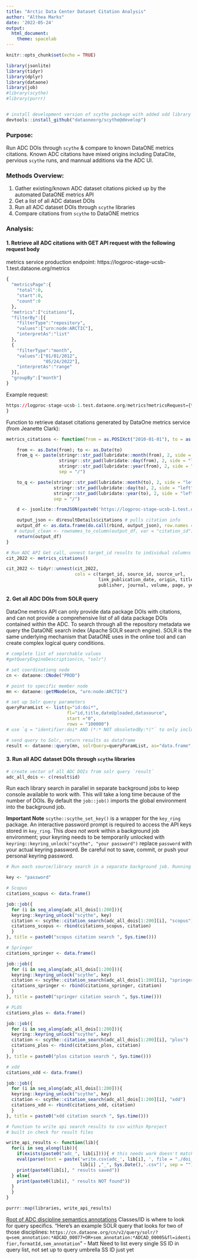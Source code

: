 ```yaml
---
title: "Arctic Data Center Dataset Citation Analysis"
author: "Althea Marks"
date: '2022-05-24'
output: 
  html_document:
    theme: spacelab
---
```



```r
knitr::opts_chunk$set(echo = TRUE)

library(jsonlite)
library(tidyr)
library(dplyr)
library(dataone)
library(job)
#library(scythe)
#library(purrr)


# install development version of scythe package with added xdd library
devtools::install_github("dataoneorg/scythe@develop")
```

### Purpose: 
Run ADC DOIs through `scythe` & compare to known DataONE metrics citations. Known ADC citations have mixed origins including DataCite, pervious `scythe` runs, and mannual additions via the ADC UI. 

### Methods Overview:

1) Gather existing/known ADC dataset citations picked up by the automated DataONE metrics API
2) Get a list of all ADC dataset DOIs
3) Run all ADC dataset DOIs through `scythe` libraries
4) Compare citations from `scythe` to DataONE metrics

### Analysis:

#### 1. Retrieve all ADC citations with GET API request with the following request body

metrics service production endpoint: https://logproc-stage-ucsb-1.test.dataone.org/metrics

```r
{
  "metricsPage":{
    "total":0,
    "start":0,
    "count":0
  },
  "metrics":["citations"],
  "filterBy":[{
    "filterType":"repository",
    "values":["urn:node:ARCTIC"],
    "interpretAs":"list"
  },
  {
    "filterType":"month",
    "values":["01/01/2012",
              "05/24/2022"],
    "interpretAs":"range"
  }],
  "groupBy":["month"]
}
```

Example request:

```r
https://logproc-stage-ucsb-1.test.dataone.org/metrics?metricsRequest={%22metricsPage%22:{%22total%22:0,%22start%22:0,%22count%22:0},%22metrics%22:[%22citations%22],%22filterBy%22:[{%22filterType%22:%22repository%22,%22values%22:[%22urn:node:ARCTIC%22],%22interpretAs%22:%22list%22},{%22filterType%22:%22month%22,%22values%22:[%2201/01/2012%22,%2205/24/2022%22],%22interpretAs%22:%22range%22}],%22groupBy%22:[%22month%22]
}
```

Function to retrieve dataset citations generated by DataOne metrics service (from Jeanette Clark):

```r

metrics_citations <- function(from = as.POSIXct("2010-01-01"), to = as.POSIXct(Sys.Date())){

    from <- as.Date(from); to <- as.Date(to)
    from_q <- paste(stringr::str_pad(lubridate::month(from), 2, side = "left", pad = "0"),
                    stringr::str_pad(lubridate::day(from), 2, side = "left", pad = "0"),
                    stringr::str_pad(lubridate::year(from), 2, side = "left", pad = "0"),
                    sep = "/")

    to_q <- paste(stringr::str_pad(lubridate::month(to), 2, side = "left", pad = "0"),
                  stringr::str_pad(lubridate::day(to), 2, side = "left", pad = "0"),
                  stringr::str_pad(lubridate::year(to), 2, side = "left", pad = "0"),
                  sep = "/")

    d <- jsonlite::fromJSON(paste0('https://logproc-stage-ucsb-1.test.dataone.org/metrics?q={%22metricsPage%22:{%22total%22:0,%22start%22:0,%22count%22:0},%22metrics%22:[%22citations%22],%22filterBy%22:[{%22filterType%22:%22repository%22,%22values%22:[%22urn:node:ARCTIC%22],%22interpretAs%22:%22list%22},{%22filterType%22:%22month%22,%22values%22:[%22', from_q,'%22,%22', to_q, '%22],%22interpretAs%22:%22range%22}],%22groupBy%22:[%22month%22]}'))

    output_json <- d$resultDetails$citations # pulls citation info
    output_df <- as.data.frame(do.call(rbind, output_json), row.names = FALSE) # binds nested cit info into dataframe
   # output_clean <- rownames_to_column(output_df, var = "citation_id") # converts row names to column
    return(output_df)
}
```


```r
# Run ADC API Get call, unnest target_id results to individual columns
cit_2022 <- metrics_citations()

cit_2022 <- tidyr::unnest(cit_2022,
                          cols = c(target_id, source_id, source_url,
                                   link_publication_date, origin, title,
                                   publisher, journal, volume, page, year_of_publishing))

```

#### 2. Get all ADC DOIs from SOLR query

DataOne metrics API can only provide data package DOIs with citations, and can not provide a comprehensive list of all data package DOIs contained within the ADC. To search through all the repository metadata we query the DataONE search index (Apache SOLR search engine). SOLR is the same underlying mechanism that DataONE uses in the online tool and can create complex logical query conditions.

```r
# complete list of searchable values
#getQueryEngineDescription(cn, "solr")

# set coordinationg node
cn <- dataone::CNode("PROD")

# point to specific member node
mn <- dataone::getMNode(cn, "urn:node:ARCTIC")

# set up Solr query parameters
queryParamList <- list(q="id:doi*", 
                       fl="id,title,dateUploaded,datasource",
                       start ="0",
                       rows = "100000")
# use `q = "identifier:doi* AND (*:* NOT obsoletedBy:*)"` to only include current versions of data packages 

# send query to Solr, return results as dataframe
result <- dataone::query(mn, solrQuery=queryParamList, as="data.frame", parse=FALSE)
```

#### 3. Run all ADC dataset DOIs through `scythe` libraries

```r
# create vector of all ADC DOIs from solr query `result`
adc_all_dois <- c(result$id)
```

Run each library search in parallel in separate background jobs to keep console available to work with. This will take a long time because of the number of DOIs. By default the `job::job()` imports the global environment into the background job.

**Important Note** `scythe::scythe_set_key()` is a wrapper for the `key_ring` package. An interactive password prompt is required to access the API keys stored in `key_ring`. This *does not work* within a background job environment; your keyring needs to be temporarily unlocked with `keyring::keyring_unlock("scythe", "your password")` replace `password` with your actual keyring password. Be careful not to save, commit, or push your personal keyring password.

```r

# Run each source/library search in a separate background job. Running a for loop will return incomplete results if API query fails, which is better than loosing all progress because of a single error. 

key <- "password"

# Scopus
citations_scopus <- data.frame()

job::job({
  for (i in seq_along(adc_all_dois[1:200])){
  keyring::keyring_unlock("scythe", key)
  citation <- scythe::citation_search(adc_all_dois[1:200][i], "scopus")
  citations_scopus <- rbind(citations_scopus, citation)
  }
}, title = paste0("scopus citation search ", Sys.time()))

# Springer
citations_springer <- data.frame()

job::job({
  for (i in seq_along(adc_all_dois[1:200])){
  keyring::keyring_unlock("scythe", key)
  citation <- scythe::citation_search(adc_all_dois[1:200][i], "springer")
  citations_springer <- rbind(citations_springer, citation)
  }
}, title = paste0("springer citation search ", Sys.time()))

# PLOS
citations_plos <- data.frame()

job::job({
  for (i in seq_along(adc_all_dois[1:200])){
  keyring::keyring_unlock("scythe", key)
  citation <- scythe::citation_search(adc_all_dois[1:200][i], "plos")
  citations_plos <- rbind(citations_plos, citation)
  }
}, title = paste0("plos citation search ", Sys.time()))

# xdd
citations_xdd <- data.frame()

job::job({
  for (i in seq_along(adc_all_dois[1:200])){
  keyring::keyring_unlock("scythe", key)
  citation <- scythe::citation_search(adc_all_dois[1:200][i], "xdd")
  citations_xdd <- rbind(citations_xdd, citation)
  }
}, title = paste0("xdd citation search ", Sys.time()))


```

```r
# function to write api search results to csv within Rproject
# built in check for result files

write_api_results <- function(lib){
  for(i in seq_along(lib)){
    if(exists(paste0("adc_", lib[i]))){ # this needs work doesn't match format of "adc_plos_1"
    eval(parse(text = paste('write.csv(adc_', lib[i], ', file = "./doi_results_', 
                            lib[i] ,"_", Sys.Date(),'.csv")', sep = "")))
    print(paste0(lib[i], " results saved"))
  } else{
    print(paste0(lib[i], " results NOT found"))
  }
  }
}

purrr::map(libraries, write_api_results)

```

[Root of ADC discipline semantics annotations](https://bioportal.bioontology.org/ontologies/ADCAD/?p=classes&conceptid=root) Classes/ID is where to look for query specifics.
"Here’s an example SOLR query that looks for two of those disciplines: `https://cn.dataone.org/cn/v2/query/solr/?q=sem_annotation:*ADCAD_00077+OR+sem_annotation:*ADCAD_00005&fl=identifier,formatId,sem_annotation`" - Matt 
Need to list every single SS ID in query list, not set up to query umbrella SS ID just yet
